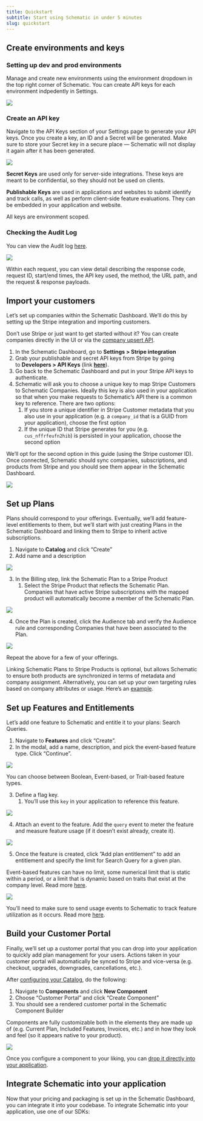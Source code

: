 ```yaml
---
title: Quickstart
subtitle: Start using Schematic in under 5 minutes
slug: quickstart
---
```


## Create environments and keys

### Setting up dev and prod environments

Manage and create new environments using the environment dropdown in the top right corner of Schematic. You can create API keys for each environment indpedently in Settings.

<img
src="../../assets/images/quickstart_api_1.png"
/>

### Create an API key

Navigate to the API Keys section of your Settings page to generate your API keys. Once you create a key, an ID and a Secret will be generated. Make sure to store your Secret key in a secure place — Schematic will not display it again after it has been generated.

<img
src="../../assets/images/quickstart_api_2.png"
/>

**Secret Keys** are used only for server-side integrations. These keys are meant to be confidential, so they should not be used on clients.

**Publishable Keys** are used in applications and websites to submit identify and track calls, as well as perform client-side feature evaluations. They can be embedded in your application and website.

All keys are environment scoped.

### Checking the Audit Log

You can view the Audit log [here](https://app.schematichq.com/settings/api-logs).

<img
src="../../assets/images/quickstart_api_2a.png"
/>

Within each request, you can view detail describing the response code, request ID, start/end times, the API key used, the method, the URL path, and the request & response payloads.

## Import your customers

Let’s set up companies within the Schematic Dashboard. We’ll do this by setting up the Stripe integration and importing customers.

<Info>Don’t use Stripe or just want to get started without it? You can create companies directly in the UI or via the [company upsert API](https://docs.schematichq.com/api-reference/companies/upsert-company).</Info>

1. In the Schematic Dashboard, go to **Settings > Stripe integration**
2. Grab your publishable and secret API keys from Stripe by going to **Developers > API Keys** (link [**here**](https://dashboard.stripe.com/apikeys)).
3. Go back to the Schematic Dashboard and put in your Stripe API keys to authenticate.
4. Schematic will ask you to choose a unique key to map Stripe Customers to Schematic Companies. Ideally this key is also used in your application so that when you make requests to Schematic’s API there is a common key to reference. There are two options:
    1. If you store a unique identifier in Stripe Customer metadata that you also use in your application (e.g. a `company_id` that is a GUID from your application), choose the first option
    2. If the unique ID that Stripe generates for you (e.g. `cus_nffrfeufn2hib`) is persisted in your application, choose the second option

We’ll opt for the second option in this guide (using the Stripe customer ID). Once connected, Schematic should sync companies, subscriptions, and products from Stripe and you should see them appear in the Schematic Dashboard.

<img
src="../../assets/images/quickstart/quickstart-stripe-import.png"
/>

## Set up Plans

Plans should correspond to your offerings. Eventually, we’ll add feature-level entitlements to them, but we’ll start with just creating Plans in the Schematic Dashboard and linking them to Stripe to inherit active subscriptions.

1. Navigate to **Catalog** and click “Create”
2. Add name and a description

<img
src="../../assets/images/quickstart/quickstart-plan-creation.png"
/>

3. In the Billing step, link the Schematic Plan to a Stripe Product
    1. Select the Stripe Product that reflects the Schematic Plan. Companies that have active Stripe subscriptions with the mapped product will automatically become a member of the Schematic Plan.

<img
src="../../assets/images/quickstart/quickstart-plan-mapping.png"
/>

4. Once the Plan is created, click the Audience tab and verify the Audience rule and corresponding Companies that have been associated to the Plan.

<img
src="../../assets/images/quickstart/quickstart-plan-audience.png"
/>

Repeat the above for a few of your offerings.

<Info>Linking Schematic Plans to Stripe Products is optional, but allows Schematic to ensure both products are synchronized in terms of metadata and company assignment. Alternatively, you can set up your own targeting rules based on company attributes or usage. Here’s an [example](https://docs.schematichq.com/playbooks/rollout).</Info>

## Set up Features and Entitlements

Let’s add one feature to Schematic and entitle it to your plans: Search Queries.

1. Navigate to **Features** and click “Create”.
2. In the modal, add a name, description, and pick the event-based feature type. Click “Continue”.

<img
src="../../assets/images/quickstart/quickstart-features-create.png"
/>

<Info>You can choose between Boolean, Event-based, or Trait-based feature types.</Info>

3. Define a flag key. 
    1. You’ll use this `key` in your application to reference this feature.

<img
src="../../assets/images/quickstart/quickstart-features-create-2.png"
/>

4. Attach an event to the feature. Add the `query` event to meter the feature and measure feature usage (if it doesn’t exist already, create it).

<img
src="../../assets/images/quickstart/quickstart-features-create-3.png"
/>

5. Once the feature is created, click ”Add plan entitlement” to add an entitlement and specify the limit for Search Query for a given plan.

<Info>Event-based features can have no limit, some numerical limit that is static within a period, or a limit that is dynamic based on traits that exist at the company level. Read more [here](https://docs.schematichq.com/playbooks/metering#entitlement-options).</Info>

<img
src="../../assets/images/quickstart/quickstart-features-entitlements.png"
/>

<Info>You’ll need to make sure to send usage events to Schematic to track feature utilization as it occurs. Read more [here](https://docs.schematichq.com/playbooks/metering#setting-up-an-event-based-metered-feature).</Info>

## Build your Customer Portal

Finally, we’ll set up a customer portal that you can drop into your application to quickly add plan management for your users. Actions taken in your customer portal will automatically be synced to Stripe and vice-versa (e.g. checkout, upgrades, downgrades, cancellations, etc.).

After [configuring your Catalog](/components/overview), do the following:

1. Navigate to **Components** and click **New Component** 
2. Choose “Customer Portal” and click “Create Component”
3. You should see a rendered customer portal in the Schematic Component Builder

<Info>Components are fully customizable both in the elements they are made up of (e.g. Current Plan, Included Features, Invoices, etc.) and in how they look and feel (so it appears native to your product).</Info>

<img
src="../../assets/images/quickstart/quickstart-components-builder.png"
/>

<Info>Once you configure a component to your liking, you can [drop it directly into your application](/components/set-up).</Info>

## Integrate Schematic into your application

Now that your pricing and packaging is set up in the Schematic Dashboard, you can integrate it into your codebase. To integrate Schematic into your application, use one of our SDKs:

<CardGroup cols={2}>
  <Card
    title="Go"
    icon="fa-brands fa-golang"
    href="/developer_resources/sdks/go"
  >
  </Card>
  <Card
    title="Typscript-Node"
    icon="fa-brands fa-node-js"
    href="/developer_resources/sdks/nodejs"
  >
  </Card>
  <Card
    title="C#"
    href="/developer_resources/sdks/csharp"
  >
  </Card>
  <Card
    title="Python"
    icon="fa-brands fa-python"
    href="/developer_resources/sdks/python"
  >
  </Card>
  <Card
    title="Javascript (Client-side)"
    icon="fa-brands fa-js"
    href="/developer_resources/sdks/javascript"
  >
  </Card>
  <Card
    title="PHP"
    icon="fa-brands fa-php"
    href="/developer_resources/sdks/php"
  >
  </Card>
</CardGroup>
